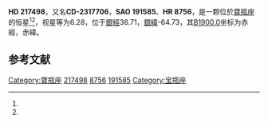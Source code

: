 {{Starbox begin
| name = HD 217498
}}
{{Starbox observe
| epoch = [[J2000.0|J2000.0]]
| constell = [[寶瓶座|寶瓶座]]<ref name=SIMBAD>{{cite web
 | url=http://simbad.u-strasbg.fr/simbad/sim-id?Ident=HR+8756
 | title =Pulsating variable Star
 | publisher=Centre de Données astronomiques de Strasbourg
 | work=SIMBAD
 | accessdate=2012-07-13}}</ref><ref name=DATA>{{cite web
 | url=http://vizier.u-strasbg.fr/viz-bin/VizieR-5?-out.add=.&-source=5050&-corr=PK=HR&-out.max=9999&HR=8756
 | title=VizieR Detailed Page
 | accessdate=2012-07-13
 | archive-date=2019-02-16
 | archive-url=https://web.archive.org/web/20190216102435/http://vizier.u-strasbg.fr/viz-bin/VizieR-5?-out.add=.&-source=5050&-corr=PK=HR&-out.max=9999&HR=8756
 | dead-url=no
 }}</ref>
| 星官 = 
| ra = {{RA|23|1|23}}<ref name=SIMBAD /><ref name=DATA />
| dec = {{DEC|-22|47|27}}<ref name=SIMBAD /><ref name=DATA />
| appmag_v = 6.28<ref name=SIMBAD /><ref name=DATA />
}}
{{Starbox character
| class = A5V<ref name=SIMBAD /><ref name=DATA />
| b-v = 0.13<ref name=SIMBAD /><ref name=DATA />
| u-b = <ref name=SIMBAD /><ref name=DATA />
| r-i = <ref name=SIMBAD /><ref name=DATA />
| variable = 
}}
{{Starbox astrometry
| radial_v = 
| prop_mo_ra = -12
| parallax = 
| p_error = 
}}
{{Starbox catalog
| names =CD-2317706，[[SAO星表|SAO]] 191585，[[HD星表|HD]] 217498，[[HR星表|HR]] 8756}}
{{Starbox reference |Simbad=HR+8756}}
{{Starbox end}}

'''HD 217498'''，又名'''CD-2317706'''，'''SAO 191585'''、'''HR 8756'''，是一颗位於[[寶瓶座|寶瓶座]]的恒星<ref name=SIMBAD /><ref name=DATA />，视星等为6.28，位于[[銀道座標系|銀經]]36.71，[[銀道座標系|銀緯]]-64.73，其[[B1900.0|B1900.0]]坐标为赤經{{RA|22|56|0.4}}，赤緯{{DEC|-23|-64.73|38}}。

== 参考文献 ==
{{reflist}}

{{star-stub}}

[[Category:寶瓶座|Category:寶瓶座]]
[[Category:HD和HDE天體|217498]]
[[Category:HR天體|8756]]
[[Category:SAO天體|191585]]
[[Category:宝瓶座|Category:宝瓶座]]